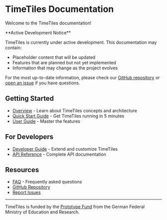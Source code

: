 # TimeTiles Documentation

Welcome to the TimeTiles documentation!


<Callout type="warning" emoji="🚧">
  **Active Development Notice**
  
  TimeTiles is currently under active development. This documentation may contain:
  - Placeholder content that will be updated
  - Features that are planned but not yet implemented
  - Information that may change as the project evolves
  
  For the most up-to-date information, please check our [GitHub repository](https://github.com/jfilter/timetiles) or [open an issue](https://github.com/jfilter/timetiles/issues) if you have questions.
</Callout>

## Getting Started

- [Overview](/overview) - Learn about TimeTiles concepts and architecture
- [Quick Start Guide](/quick-start) - Get TimeTiles running in 5 minutes
- [User Guide](/user-guide/getting-started) - Master the features

## For Developers

- [Developer Guide](/developer-guide) - Extend and customize TimeTiles
- [API Reference](/reference/api) - Complete API documentation

## Resources

- [FAQ](/faq) - Frequently asked questions
- [GitHub Repository](https://github.com/jfilter/timetiles)
- [Report Issues](https://github.com/jfilter/timetiles/issues)

---

TimeTiles is funded by the [Prototype Fund](https://prototypefund.de) from the German Federal Ministry of Education and Research.
